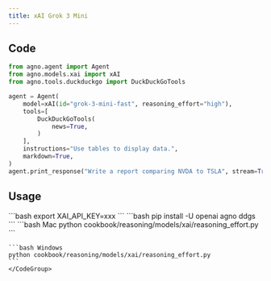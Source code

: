 ```yaml
---
title: xAI Grok 3 Mini
---
```


## Code

```python cookbook/reasoning/models/xai/reasoning_effort.py
from agno.agent import Agent
from agno.models.xai import xAI
from agno.tools.duckduckgo import DuckDuckGoTools

agent = Agent(
    model=xAI(id="grok-3-mini-fast", reasoning_effort="high"),
    tools=[
        DuckDuckGoTools(
            news=True,
        )
    ],
    instructions="Use tables to display data.",
    markdown=True,
)
agent.print_response("Write a report comparing NVDA to TSLA", stream=True)

```

## Usage

<Steps>
  <Snippet file="create-venv-step.mdx" />

  <Step title="Set your API key">
    ```bash
    export XAI_API_KEY=xxx
    ```
  </Step>

  <Step title="Install libraries">
    ```bash
    pip install -U openai agno ddgs
    ```
  </Step>

  <Step title="Run Agent">
    <CodeGroup>
    ```bash Mac
    python cookbook/reasoning/models/xai/reasoning_effort.py
    ```

    ```bash Windows
    python cookbook/reasoning/models/xai/reasoning_effort.py
    ```
    </CodeGroup>
  </Step>
</Steps>
